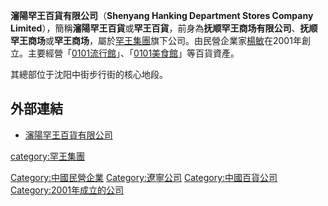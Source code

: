 '''瀋陽罕王百貨有限公司'''（'''Shenyang Hanking Department Stores Company Limited'''），簡稱'''瀋陽罕王百貨'''或'''罕王百貨'''，前身為'''抚顺罕王商场有限公司'''、'''抚顺罕王商场'''或'''罕王商场'''，屬於[[罕王集團|罕王集團]]旗下公司。由民營企業家[[楊敏|楊敏]]在2001年創立。主要經營「[[0101流行館|0101流行館]]」、「[[0101美食館|0101美食館]]」等百貨資產。

其總部位于沈阳中街步行街的核心地段。

==外部連結==
*[http://www.0101fashiontown.cn/ 瀋陽罕王百貨有限公司]

[[Category:中國民營企業|Category:中國民營企業]]
[[Category:遼寧公司|Category:遼寧公司]]
[[Category:中國百貨公司|Category:中國百貨公司]]
[[category:罕王集團|category:罕王集團]]
[[Category:2001年成立的公司|Category:2001年成立的公司]]